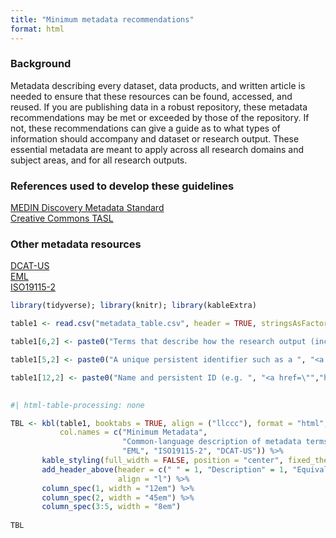 ```yaml
---
title: "Minimum metadata recommendations"
format: html
---
```

### Background 

Metadata describing every dataset, data products, and written article is needed to ensure that these resources can be found, accessed, and reused. If you are publishing data in a robust repository, these metadata recommendations may be met or exceeded by those of the repository.  If not, these recommendations can give a guide as to what types of information should accompany and dataset or research output.  These essential metadata are meant to apply across all research domains and subject areas, and for all research outputs.  

### References used to develop these guidelines

[MEDIN Discovery Metadata Standard](https://medin.org.uk/sites/medin/files/documents/MEDIN_Schema_Documentation_3_1_2_brief.pdf)  
[Creative Commons TASL](https://wiki.creativecommons.org/wiki/Recommended_practices_for_attribution)  

### Other metadata resources

[DCAT-US](https://resources.data.gov/resources/dcat-us/)   
[EML](https://eml.ecoinformatics.org/)  
[ISO19115-2](https://www.iso.org/obp/ui/#iso:std:iso:19115:-2:ed-2:v1:en)  


```r
library(tidyverse); library(knitr); library(kableExtra)

table1 <- read.csv("metadata_table.csv", header = TRUE, stringsAsFactors = FALSE)
```

```r
table1[6,2] <- paste0("Terms that describe how the research output (including data) can be shared and reused.  Good practice is to explicitly state the license selected for the data.  The recommended licenses are ","<a href=\"","https://creativecommons.org/publicdomain/zero/1.0/","\">","CC0","</a>", " (public domain) or ", "<a href=\"","https://creativecommons.org/licenses/by/4.0/","\">","CC-BY","</a>", ".")

table1[5,2] <- paste0("A unique persistent identifier such as a ", "<a href=\"","https://www.doi.org/the-identifier/what-is-a-doi/","\">","Digital Object Identifier","</a>", " (DOI)")

table1[12,2] <- paste0("Name and persistent ID (e.g. ", "<a href=\"","https://ror.org/","\">","ROR","</a>", ", if available) of the organization(s) funding this research")
                    
```

```r
#| html-table-processing: none

TBL <- kbl(table1, booktabs = TRUE, align = ("llccc"), format = "html", escape = FALSE,
           col.names = c("Minimum Metadata", 
                         "Common-language description of metadata terms", 
                         "EML", "ISO19115-2", "DCAT-US")) %>% 
       kable_styling(full_width = FALSE, position = "center", fixed_thead = TRUE) %>% 
       add_header_above(header = c(" " = 1, "Description" = 1, "Equivalent fields in common metadata standards" = 3), 
                        align = "l") %>% 
       column_spec(1, width = "12em") %>% 
       column_spec(2, width = "45em") %>% 
       column_spec(3:5, width = "8em") 
      
TBL
```



